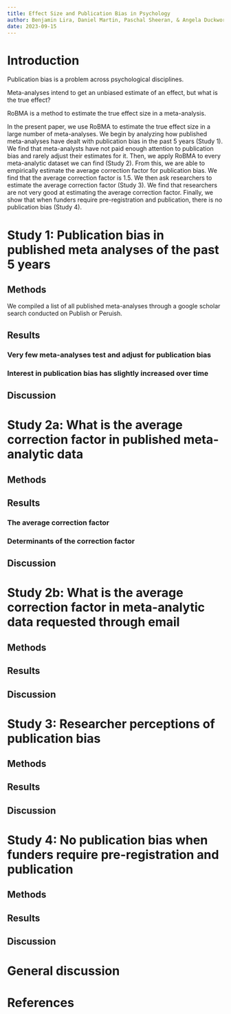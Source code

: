 ```yaml
---
title: Effect Size and Publication Bias in Psychology
author: Benjamin Lira, Daniel Martin, Paschal Sheeran, & Angela Duckworth
date: 2023-09-15
---
```


# Introduction

Publication bias is a problem across psychological disciplines.

Meta-analyses intend to get an unbiased estimate of an effect, but what is the true effect?

RoBMA is a method to estimate the true effect size in a meta-analysis.

In the present paper, we use RoBMA to estimate the true effect size in a large number of meta-analyses. We begin by analyzing how published meta-analyses have dealt with publication bias in the past 5 years (Study 1). We find that meta-analysts have not paid enough attention to publication bias and rarely adjust their estimates for it. Then, we apply RoBMA to every meta-analytic dataset we can find (Study 2). From this, we are able to empirically estimate the average correction factor for publication bias. We find that the average correction factor is 1.5. We then ask researchers to estimate the average correction factor (Study 3). We find that researchers are not very good at estimating the average correction factor. Finally, we show that when funders require pre-registration and publication, there is no publication bias (Study 4).

# Study 1: Publication bias in published meta analyses of the past 5 years

## Methods

We compiled a list of all published meta-analyses through a google scholar search conducted on Publish or Peruish.

## Results

### Very few meta-analyses test and adjust for publication bias

### Interest in publication bias has slightly increased over time

## Discussion

# Study 2a: What is the average correction factor in published meta-analytic data

## Methods

## Results

### The average correction factor

### Determinants of the correction factor

## Discussion

# Study 2b: What is the average correction factor in meta-analytic data requested through email

## Methods

## Results

## Discussion

# Study 3: Researcher perceptions of publication bias

## Methods

## Results

## Discussion

# Study 4: No publication bias when funders require pre-registration and publication

## Methods

## Results

## Discussion

# General discussion

# References